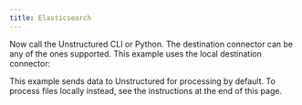 ```yaml
---
title: Elasticsearch
---
```



<NewDocument />


<SharedContentElasticsearch/>

Now call the Unstructured CLI or Python. The destination connector can be any of the ones supported. This example uses the local destination connector:

This example sends data to Unstructured for processing by default. To process files locally instead, see the instructions at the end of this page.


<CodeGroup>
  <ElasticsearchSh />
  <ElasticsearchPyV2 />
</CodeGroup>


<SharedPartitionByAPIOSS/>

